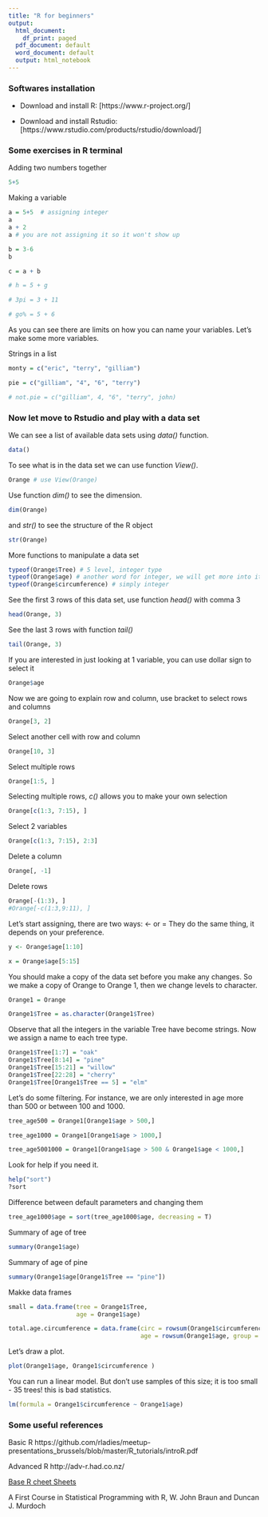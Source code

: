 ---
title: "R for beginners"
output:
  html_document:
    df_print: paged
  pdf_document: default
  word_document: default
  output: html_notebook
---
### Softwares installation ###

- Download and install R: [https://www.r-project.org/]

- Download and install Rstudio: [https://www.rstudio.com/products/rstudio/download/]

### Some exercises in R terminal ###
Adding two numbers together

```{r}
5+5
```
Making a variable

```{r}
a = 5+5  # assigning integer
a
a + 2
a # you are not assigning it so it won't show up

b = 3-6
b

c = a + b 

# h = 5 + g

# 3pi = 3 + 11

# go% = 5 + 6
```
As you can see there are limits on how you can name your variables. Let's make some more variables.


Strings in a list

```{r}
monty = c("eric", "terry", "gilliam")

pie = c("gilliam", "4", "6", "terry")

# not.pie = c("gilliam", 4, "6", "terry", john)
```

### Now let move to Rstudio and play with a data set###

We can see a list of available data sets using *data()* function.

```{r}
data()
```

To see what is in the data set we can use function *View()*.
```{r}
Orange # use View(Orange)
```

Use function *dim()* to see the dimension.

```{r}
dim(Orange)
```
and *str()* to see the structure of the R object
```{r}
str(Orange)
```
More functions to manipulate a data set

```{r}
typeof(Orange$Tree) # 5 level, integer type
typeof(Orange$age) # another word for integer, we will get more into it late
typeof(Orange$circumference) # simply integer
```
See the first 3 rows of this data set, use function *head()* with comma 3
```{r}
head(Orange, 3)
```
See the last 3 rows with function *tail()* 
```{r}
tail(Orange, 3)
```
If you are interested in just looking at 1 variable, you can use dollar sign to select it
```{r}
Orange$age
```
Now we are going to explain row and column, use bracket to select rows and columns
```{r}
Orange[3, 2]
```
Select another cell with row and column
```{r}
Orange[10, 3]
```
Select multiple rows
```{r}
Orange[1:5, ]
```
Selecting multiple rows,
*c()* allows you to make your own selection
```{r}
Orange[c(1:3, 7:15), ]
```
Select 2 variables
```{r}
Orange[c(1:3, 7:15), 2:3]
```
Delete a column
```{r}
Orange[, -1]
```
Delete rows
```{r}
Orange[-(1:3), ]
#Orange[-c(1:3,9:11), ]
```

Let's start assigning, there are two ways: <- or = 
They do the same thing, it depends on your preference.
```{r}
y <- Orange$age[1:10]

x = Orange$age[5:15]
```

You should make a copy of the data set before you make any changes.
So we make a copy of Orange to Orange 1, then we change levels to character.
```{r}
Orange1 = Orange

Orange1$Tree = as.character(Orange1$Tree)
```

Observe that all the integers in the variable Tree have become strings. Now we assign a name to each tree type.

```{r}
Orange1$Tree[1:7] = "oak"
Orange1$Tree[8:14] = "pine"
Orange1$Tree[15:21] = "willow"
Orange1$Tree[22:28] = "cherry"
Orange1$Tree[Orange1$Tree == 5] = "elm"

```
Let's do some filtering. For instance, we are only interested in age more than 500 or between 100 and 1000.
```{r}
tree_age500 = Orange1[Orange1$age > 500,]

tree_age1000 = Orange1[Orange1$age > 1000,]

tree_age5001000 = Orange1[Orange1$age > 500 & Orange1$age < 1000,]
```
Look for help if you need it.
```{r, results="hide"}
help("sort")
?sort
```
Difference between default parameters and changing them
```{r}
tree_age1000$age = sort(tree_age1000$age, decreasing = T)
```
Summary of age of tree
```{r}
summary(Orange1$age)
```
Summary of age of pine
```{r}
summary(Orange1$age[Orange1$Tree == "pine"])
```
Makke data frames
```{r}
small = data.frame(tree = Orange1$Tree,
                   age = Orange1$age)

total.age.circumference = data.frame(circ = rowsum(Orange1$circumference, group = Orange1$Tree), 
                                     age = rowsum(Orange1$age, group = Orange1$Tree))
```
Let's draw a plot.
```{r}
plot(Orange1$age, Orange1$circumference )
```
You can run a linear model. But don't use samples of this size; it is too small - 35 trees! this is bad statistics.
```{r}
lm(formula = Orange1$circumference ~ Orange1$age)
```

### Some useful references ###
Basic R
https://github.com/rladies/meetup-presentations_brussels/blob/master/R_tutorials/introR.pdf

Advanced R
http://adv-r.had.co.nz/

[Base R cheet Sheets](https://www.rstudio.com/wp-content/uploads/2016/10/r-cheat-sheet-3.pdf)

A First Course in Statistical Programming with R, W. John Braun and
Duncan J. Murdoch


